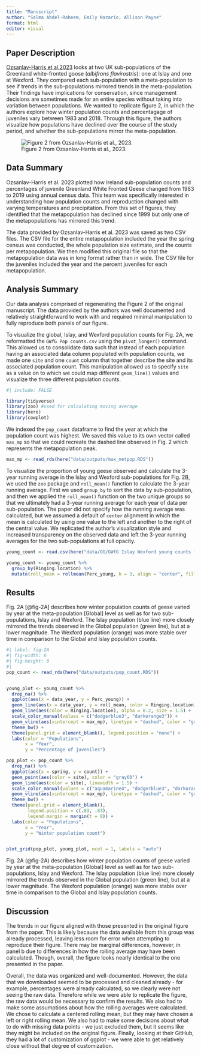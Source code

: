 ```yaml
---
title: "Manuscript"
author: "Salma Abdel-Raheem, Emily Nazario, Allison Payne"
format: html
editor: visual
---
```


## Paper Description

[Ozsanlav-Harris et al.2023](https://onlinelibrary.wiley.com/doi/pdf/10.1002/ece3.10281) looks at two UK sub-populations of the Greenland white-fronted goose (*albifrons flavirostris*): one at Islay and one at Wexford. They compared each sub-population with a meta-population to see if trends in the sub-populations mirrored trends in the meta-population. Their findings have implications for conservation, since management decisions are sometimes made for an entire species without taking into variation between populations. We wanted to replicate figure 2, in which the authors explore how winter population counts and percentagage of juveniles vary between 1983 and 2018. Through this figure, the authors visualize how populations have declined over the course of the study period, and whether the sub-populations mirror the meta-population.

![Figure 2 from Ozsanlav-Harris et al., 2023.](img/og_fig.png){fig-align="center"}

## Data Summary

Ozsanlav-Harris et al. 2023 plotted how Ireland sub-population counts and percentages of juvenile Greenland White Fronted Geese changed from 1983 to 2019 using annual census data. This team was specifically interested in understanding how population counts and reproduction changed with varying temperatures and precipitation. From this set of figures, they identified that the metapopulation has declined since 1999 but only one of the metapopulations has mirrored this trend.

The data provided by Ozsanlav-Harris et al. 2023 was saved as two CSV files. The CSV file for the entire metapopulation included the year the spring census was conducted, the whole population size estimate, and the counts per metapopulation. We then modified this original file so that the metapopulation data was in long format rather than in wide. The CSV file for the juveniles included the year and the percent juveniles for each metapopulation.

## Analysis Summary

Our data analysis comprised of regenerating the Figure 2 of the original manuscript. The data provided by the authors was well documented and relatively straightforward to work with and required minimal manipulation to fully reproduce both panels of our figure.

To visualize the global, Islay, and Wexford population counts for Fig. 2A, we reformatted the `GWfG Pop counts.csv` using the `pivot_longer()` command. This allowed us to consolidate data such that instead of each population having an associated data column populated with population counts, we made one `site` and one `count` column that together describe the site and its associated population count. This manipulation allowed us to specify `site` as a value on to which we could map different `geom_line()` values and visualize the three different population counts.

```r
#| include: FALSE

library(tidyverse) 
library(zoo) #used for calculating moving average 
library(here)
library(cowplot)

```

We indexed the `pop_count` dataframe to find the year at which the population count was highest. We saved this value to its own vector called `max_mp` so that we could recreate the dashed line observed in Fig. 2 which represents the metapopulation peak.

```r

max_mp <- read_rds(here("data/outputs/max_metpop.RDS"))
```

To visualize the proportion of young geese observed and calculate the 3-year running average in the Islay and Wexford sub-populations for Fig. 2B, we used the `zoo` package and `roll_mean()` function to calculate the 3-year running average. First we used `group_by` to sort the data by sub-population, and then we applied the `roll_mean()` function on the two unique groups so that we ultimately had a 3-year running average for each year of data per sub-population. The paper did not specify how the running average was calculated, but we assumed a default of `center` alignment in which the mean is calculated by using one value to the left and another to the right of the central value. We replicated the author's visualization style and increased transparency on the observed data and left the 3-year running averages for the two sub-populations at full opacity.

```r
young_count <- read.csv(here("data/OG/GWfG Islay Wexford young counts long format.csv"))

young_count <- young_count %>%
  group_by(Ringing.location) %>%
  mutate(roll_mean = rollmean(Perc_young, k = 3, align = "center", fill = NA))
```

## Results

Fig. 2A [@fig-2A] describes how winter population counts of geese varied by year at the meta-population \[Global\] level as well as for two sub-populations, Islay and Wexford. The Islay population (blue line) more closely mirrored the trends observed in the Global population (green line), but at a lower magnitude. The Wexford population (orange) was more stable over time in comparison to the Global and Islay population counts.

```r
#| label: fig-2A  
#| fig-width: 6
#| fig-height: 8
#| 
pop_count <- read_rds(here("data/outputs/pop_count.RDS"))


young_plot <- young_count %>% 
  drop_na() %>% 
  ggplot(aes(x = data_year, y = Perc_young)) + 
  geom_line(aes(x = data_year, y = roll_mean, color = Ringing.location), linewidth = 2) + 
  geom_line(aes(color = Ringing.location), alpha = 0.2, size = 1.5) + 
  scale_color_manual(values = c("dodgerblue3", "darkorange3")) + 
  geom_vline(aes(xintercept = max_mp), linetype = "dashed", color = "gray60") + 
  theme_bw() + 
  theme(panel.grid = element_blank(), legend.position = "none") + 
  labs(color = "Populations", 
       x = "Year", 
       y = "Percentage of juveniles")

pop_plot <- pop_count %>% 
  drop_na() %>% 
  ggplot(aes(x = spring, y = count)) + 
  geom_point(aes(color = site), color = "gray60") + 
  geom_line(aes(color = site), linewidth = 1.5) + 
  scale_color_manual(values = c("aquamarine4", "dodgerblue3", "darkorange3")) + 
  geom_vline(aes(xintercept = max_mp), linetype = "dashed", color = "gray60") + 
  theme_bw() + 
  theme(panel.grid = element_blank(), 
        legend.position = c(.83, .83), 
        legend.margin = margin(t = 0)) + 
  labs(color = "Populations", 
       x = "Year", 
       y = "Winter population count")


plot_grid(pop_plot, young_plot, ncol = 1, labels = "auto")

```

Fig. 2A (@fig-2A) describes how winter population counts of geese varied by year at the meta-population \[Global\] level as well as for two sub-populations, Islay and Wexford. The Islay population (blue line) more closely mirrored the trends observed in the Global population (green line), but at a lower magnitude. The Wexford population (orange) was more stable over time in comparison to the Global and Islay population counts.

## Discussion

The trends in our figure aligned with those presented in the original figure from the paper. This is likely because the data available from this group was already processed, leaving less room for error when attempting to reproduce their figure. There may be marginal differences, however, in panel b due to differences in how the rolling average may have been calculated. Though, overall, the figure looks nearly identical to the one presented in the paper.

Overall, the data was organized and well-documented. However, the data that we downloaded seemed to be processed and cleaned already - for example, percentages were already calculated, so we clearly were not seeing the raw data. Therefore while we were able to replicate the figure, the raw data would be necessary to confirm the results. We also had to make some assumptions about how the rolling averages were calculated. We chose to calculate a centered rolling mean, but they may have chosen a left or right rolling mean. We also had to make some decisions about what to do with missing data points - we just excluded them, but it seems like they might be included on the original figure. Finally, looking at their GitHub, they had a lot of customization of ggplot - we were able to get relatively close without that degree of customization.

